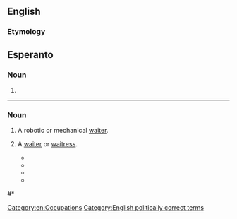 ==English==

===Etymology===
{{rfe|Possibly related to [[patron]].}}

==Esperanto==

===Noun===
{{head|eo|noun form|g=s}}
# {{eo-form of|waitr|on}}
----
===Noun===
{{wikipedia}}
{{en-noun}}

# {{dated|science fiction}} A robotic or mechanical [[waiter]].
# {{nonstandard|gender-neutral}} A [[waiter]] or [[waitress]].
#* {{quote-news
 | date = 1985-01-23
 | work = Daily Telegraph
 | page = <!--16/4-->
 | passage = A coffee shop at Cambridge, Massachusetts, has joined the feminist bandwagon by banning references to waiters and waitresses. According to a notice on the door the staff are henceforth to be known as ‘'''waitrons'''’.
}}
#* {{quote-news
 | date = 2003-01-17
 | title = Books of the Times: Why Your '''Waitron''' Can Serve Brunch but Not Linner
 | first = Michiko
 | last = Kakutani
 | newspaper = {{w|The New York Times}}
 | issn = 0362-4331
 | url = http://www.nytimes.com/2003/01/17/books/books-of-the-times-why-your-waitron-can-serve-brunch-but-not-linner.html
 | passage = Why did ''server'' as a gender-neutral term for waiter or waitress prevail over '''''waitron'''''? 
}}
#* {{quote-book
 | date = 2004-09-28
 | title = The Food and Beverage Handbook
 | first = Tracey
 | last = Dalton
 | location = Lansdowne
 | publisher = Juta and Company Ltd.
 | isbn = 9780702166396
 | ol = 7774255M
 | page = 48
 | pageurl = http://books.google.com/books?id=NXBFhBNR2bYC&pg=PA48&dq=waitron
 | passage = Table Service is the combined interaction between the guest and the '''waitron''' whilst seated at a table in the establishment's restaurant. 
}}
#* {{quote-news
 | date = 2004-06-09
 | title = PC Menu ''<nowiki>[letter]</nowiki>''
 | first = Anthony
 | last = Luke
 | newspaper = {{w|Daily Telegraph}}
 | issn = 0307-1235
 | url = http://www.telegraph.co.uk/comment/letters/3607046/PC-menu.html
 | passage = Sir - On a visit to South Africa recently, I was taken aback by the menu at a restaurant my wife and I visited in the Western Cape. It said: "If you have any requirements that do not appear on the menu, please ask your '''waitron'''."
}}
<!--quote-news
 | date = 2006-06-12
 | title = Letters to the Daily Telegraph: PC Menu
 | first = Anthony
 | last = Luke
 | newspaper = Daily Telegraph
 | url = http://www.telegraph.co.uk/comment/letters/3625679/Letters-to-The-Daily-Telegraph.html
 | accessdate = 2010-10-02
 | passage = Earlier this year, at a well-known restaurant in South Africa, I saw on the menu the words "if you want something not on the menu, please consult your '''waitron'''". When I asked the manager what this meant, she told me that the term was used to ensure that no sexism was involved.
-->
#* {{quote-news
 | date = 2010-05-10
 | title = Jo'burg and London, relatively speaking
 | first = Sam
 | last = Cowen
 | newspaper = {{w|Daily Telegraph}}
 | issn = 0307-1235
 | url = http://www.telegraph.co.uk/expat/expatlife/7686118/Joburg-and-London-relatively-speaking.html
 | passage = Come back here with your cut glass, posh English accent and '''waitrons''' everywhere will melt at your feet.
}}

[[Category:en:Occupations]]
[[Category:English politically correct terms]]